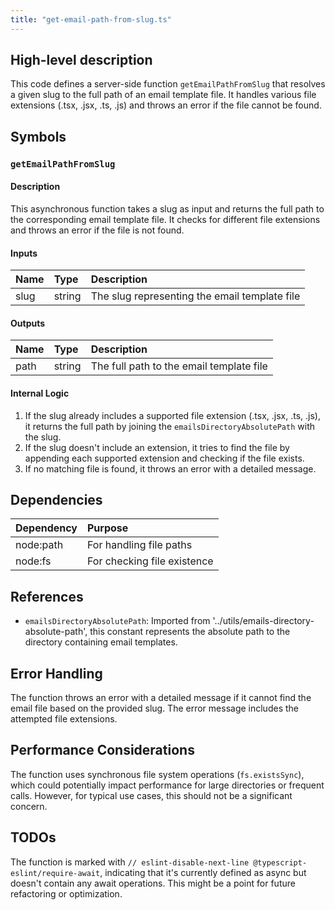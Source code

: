 ```yaml
---
title: "get-email-path-from-slug.ts"
---
```


## High-level description
This code defines a server-side function `getEmailPathFromSlug` that resolves a given slug to the full path of an email template file. It handles various file extensions (.tsx, .jsx, .ts, .js) and throws an error if the file cannot be found.

## Symbols

### `getEmailPathFromSlug`
#### Description
This asynchronous function takes a slug as input and returns the full path to the corresponding email template file. It checks for different file extensions and throws an error if the file is not found.

#### Inputs
| Name | Type | Description |
|:-----|:-----|:------------|
| slug | string | The slug representing the email template file |

#### Outputs
| Name | Type | Description |
|:-----|:-----|:------------|
| path | string | The full path to the email template file |

#### Internal Logic
1. If the slug already includes a supported file extension (.tsx, .jsx, .ts, .js), it returns the full path by joining the `emailsDirectoryAbsolutePath` with the slug.
2. If the slug doesn't include an extension, it tries to find the file by appending each supported extension and checking if the file exists.
3. If no matching file is found, it throws an error with a detailed message.

## Dependencies
| Dependency | Purpose |
|:-----------|:--------|
| node:path | For handling file paths |
| node:fs | For checking file existence |

## References
- `emailsDirectoryAbsolutePath`: Imported from '../utils/emails-directory-absolute-path', this constant represents the absolute path to the directory containing email templates.

## Error Handling
The function throws an error with a detailed message if it cannot find the email file based on the provided slug. The error message includes the attempted file extensions.

## Performance Considerations
The function uses synchronous file system operations (`fs.existsSync`), which could potentially impact performance for large directories or frequent calls. However, for typical use cases, this should not be a significant concern.

## TODOs
The function is marked with `// eslint-disable-next-line @typescript-eslint/require-await`, indicating that it's currently defined as async but doesn't contain any await operations. This might be a point for future refactoring or optimization.